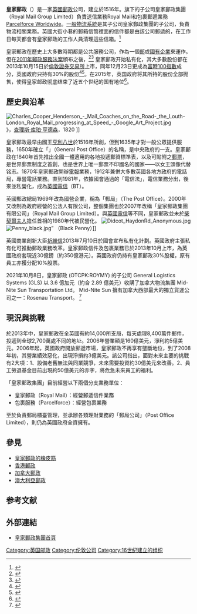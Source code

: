 {{about|英国的国家邮政|英国一家提供邮政服务的公司|英国邮政 (快递公司)}}
{{noteTA
|G1=PoliticiansUK
|G2=Country
|1=zh-hans:撒切尔夫人; zh-cn:撒切尔夫人; zh-tw:柴契爾夫人; zh-hk:戴卓爾夫人;
|2=zh-cn:温斯·凯博;zh-hk:祈維信;
}}
{{Infobox company
| name = 皇家邮政集团公众有限公司
| company_name_en = Royal Mail Group plc
| logo = [[File:Royal_Mail.svg|250px]]
| type = [[公众有限公司|公众有限公司]]
| traded_as = {{lse|RMG}}
| foundation = 1516
| founder =
| location_city = 倫敦
| location_country = 英國
| location = 倫敦，100 Victoria Embankment，EC4Y 0HQ<!-- this parameter modifies "Headquarters" -->
| origins =
| key_people = [[Donald_Brydon|Donald Brydon]]（董事長）<br/>[[Moya_Greene|Moya Greene]]（首席執行官）
| area_served = 英國 / 全球
| industry = [[郵政|郵政]]、[[快遞|快遞]]
| products = 
| services =[[郵政|郵政]]、郵遞、[[快信|EMS]]、貨運和[[第三方後勤|第三方後勤]]
| revenue = [[英鎊|£]]91.46億 （2013）<ref name=prelims>{{Cite web |url=http://www.royalmailgroup.com/sites/default/files/Royal%20Mail%20Preliminary%20Results%202012-13_A_version.pdf |title=Preliminary Results 2013 |access-date=2015-01-02 |archive-url=https://web.archive.org/web/20150226020037/http://www.royalmailgroup.com/sites/default/files/Royal%20Mail%20Preliminary%20Results%202012-13_A_version.pdf |archive-date=2015-02-26 |dead-url=yes }}</ref>
| operating_income = £4.03億 （2013）<ref name=prelims/>
| net_income = £5.70億 （2013）<ref name=prelims/>
| num_employees = 150,000（2013）
| parent =
| divisions = Royal Mail<br/>[[Parcelforce|Parcelforce Worldwide]]
| subsid =  [[General_Logistics_Systems|General Logistics Systems]]
| owner =
| company_slogan = "With us it's personal" "Best and most trusted"
| homepage = {{url|http://www.royalmail.com/}}
| dissolved =
| footnotes =
}}

'''皇家郵政'''（{{lang-en|Royal Mail}}）是一家[[英國|英國]][[郵政|郵政]]公司，建立於1516年。旗下的子公司皇家郵政集團（Royal Mail Group Limited）負責送信業務Royal Mail和包裹郵遞業務[[Parcelforce|Parcelforce Worldwide]]。[[一般物流系統|一般物流系統]]是其子公司皇家郵政集團的子公司，負責物流相關業務。英國大街小巷的郵箱信筒裡面的信件都是由該公司郵遞的，在工作日每天都會有皇家郵政的工作人員清理這些信箱。<ref>{{cite web |url=http://www.royalmail.com/personal/uk-delivery/1st-class-mail?intcampaignid=CLT_0613_LP_22 |title=1st Class mail |year=2013 |publisher=Royal Mail |accessdate=15 October 2013 |archive-date=2014-12-25 |archive-url=https://web.archive.org/web/20141225205512/http://www.royalmail.com/personal/uk-delivery/1st-class-mail?intcampaignid=CLT_0613_LP_22 |dead-url=no }}</ref>

皇家郵政在歷史上大多數時期都是公共服務公司，作為一個[[部|部]]或[[國有企業|國有企業]]來運作。但在[[2011年郵政服務法案|2011年郵政服務法案]]頒布之後，<ref name="bbc_october10">{{cite news | title=Royal Mail privatisation bill unveiled by Vince Cable | publisher=BBC News | date=13 October 2010 | url=http://www.bbc.co.uk/news/business-11526179 | accessdate=25 May 2011 | archive-date=2015-09-25 | archive-url=https://web.archive.org/web/20150925140157/http://www.bbc.co.uk/news/business-11526179 | dead-url=no }}</ref><ref>{{cite web|url=http://services.parliament.uk/bills/2010-11/postalservices.html|title=Postal Services Bill 2010–11|publisher=Parliament UK|accessdate=25 May 2011|archive-date=2011-10-14|archive-url=https://web.archive.org/web/20111014080932/http://services.parliament.uk/bills/2010-11/postalservices.html|dead-url=no}}</ref> 皇家郵政开始私有化，其大多數股份都在2013年10月15日於[[倫敦證券交易所|倫敦證券交易所]]上市，同年12月23日更成為[[富時100指數|富時100指數]]成分，英國政府只持有30%的股份<ref>{{cite news | title=Royal Mail Rise 'As Expected', Say Ministers | publisher=Sky News | date=25 November 2013 | url=http://news.sky.com/story/1173504/royal-mail-rise-as-expected-say-ministers | accessdate=11 February 2014 | archive-date=2016-03-04 | archive-url=https://web.archive.org/web/20160304122524/http://news.sky.com/story/1173504/royal-mail-rise-as-expected-say-ministers | dead-url=no }}</ref><ref>{{cite web |url=https://www.gov.uk/government/policies/ensuring-the-future-of-the-universal-postal-service-and-post-office-network-services |title=Policy: Ensuring the future of the universal postal service and Post Office network services |publisher=GOV.uk |year=2013 |accessdate=3 October 2013 |archive-date=2015-01-02 |archive-url=https://web.archive.org/web/20150102202335/https://www.gov.uk/government/policies/ensuring-the-future-of-the-universal-postal-service-and-post-office-network-services |dead-url=no }}</ref>。在2015年，英国政府将其所持的股份全部抛售，使得皇家邮政彻底结束了近五个世纪的国有地位<ref name="BBC News">{{Cite news |url=http://www.bbc.co.uk/news/business-34514024 |title=Royal Mail: Final stake sale raises £591m |publisher=BBC News |date=13 October 2015 |accessdate=15 October 2015 |archive-date=2017-08-21 |archive-url=https://web.archive.org/web/20170821120620/http://www.bbc.co.uk/news/business-34514024 |dead-url=no }}</ref>。

==歷史與沿革==
[[File:Charles_Cooper_Henderson_-_Mail_Coaches_on_the_Road-_the_Louth-London_Royal_Mail_progressing_at_Speed_-_Google_Art_Project.jpg|thumb]]》，[[查理斯·库珀·亨德森|查理斯·库珀·亨德森]]，1820 ]]

皇家郵政最早由國王[[亨利八世|亨利八世]]於1516年所創，但到1635年才對一般公眾提供服務，1650年確立「{{Link-en|英國郵政總局|General Post Office|郵政總局}}」（General Post Office）的名稱，是中央政府的一支。皇家郵政在1840年首先推出全國一體適用的各地投遞郵資標準表，以及可貼附之[[郵票|郵票]]，是世界郵票制度之首創，也是世界上唯一郵票不印國名的國家——以女王頭像代替铭志。1870年皇家郵政開辦[[電報|電報]]業務，1912年兼併大多數英國各地方政府的電話局，專營電話業務。直到1981年，依據國會通過的「電信法」，電信業務分出，後來並私營化，成為[[英國電信|英國電信]]（BT）。

英國郵政總局1969年改為國營企業，稱為「郵局」（The Post Office）。2000年又改制為政府經營的公法人有限公司，整個集團也於2007年改稱「皇家郵政集團有限公司」（Royal Mail Group Limited）。與[[英國電信|英國電信]]等不同，皇家郵政並未於[[柴契爾夫人|柴契爾夫人]]擔任首相的1980年代被民營化。
[[File:Didcot_HaydonRd_Anonymous.jpg|thumb]]
[[File:Penny_black.jpg|thumb]]” （Black Penny）]]

英國商業創新大臣[[祈維信|祈維信]]2013年7月10日於國會宣布私有化計劃。英國政府主張私有化可推動郵政業務改革。皇家郵政信件及包裹業務已於2013年10月上市，為英國政府套現近30億鎊（約350億港元）。英國政府仍持有皇家郵政30%股權，原有員工亦獲分配10%股票。

2021年10月8日，皇家郵政 (OTCPK:ROYMY) 的子公司 General Logistics Systems (GLS) 以 3.6 億加元（約合 2.89 億美元）收購了加拿大物流集團 Mid-Nite Sun Transportation Ltd。 Mid-Nite Sun 擁有加拿大西部最大的獨立貨運公司之一：Rosenau Transport。 <ref>{{cite web|url=https://www.mg21.com/roymy.html|title=英国邮政公司：皇家邮政Royal Mail plc(ROYMY)|publisher=美股之家|date=2021-10-08|access-date=2021-10-09|archive-date=2021-10-09|archive-url=https://web.archive.org/web/20211009045931/https://www.mg21.com/roymy.html|dead-url=no}}</ref>

==現況與挑戰==
於2013年中，皇家郵政在全英國有約14,000所支局，每天處理8,400萬件郵件，投遞到全球2,700萬處不同的地址。2006年營業額是160億美元，淨利約5億美元。2006年起，英國政府開放郵遞市場，皇家郵政不再享有壟斷地位，到了2008年初，其營業績效惡化，出現淨損約3億美元。該公司指出，面對未來主要的挑戰有2大項：1、設備老舊無法與同業競爭，未來需要投資約30億美元來改善。2、員工勞退基金目前出現約50億美元的赤字，將危急未來員工的福利。

「皇家郵政集團」目前經營以下兩個分支業務單位：
* 皇家郵政（Royal Mail）：經營郵遞信件業務
* 包裹服務（Parcelforce）：經營包裹業務

至於負責郵局櫃臺管理，並承辦各類理財業務的「郵局公司」（Post Office Limited），則仍為英國政府全資擁有。

==參見==
* [[皇家郵政的橡皮筋|皇家郵政的橡皮筋]]
* [[香港郵政|香港郵政]]
* [[加拿大郵政|加拿大郵政]]
* [[澳大利亞郵政|澳大利亞郵政]]

==参考文献==
{{reflist}}

==外部連結==
* [https://web.archive.org/web/20110605153544/http://www.royalmailgroup.com/portal/rmg/jump1?catId=23200529&mediaId=23200554 皇家郵政集團首頁]

{{欧洲题目|邮政}}

[[Category:英国邮政|Category:英国邮政]]
[[Category:伦敦公司|Category:伦敦公司]]
[[Category:16世纪建立的组织|Category:16世纪建立的组织]]